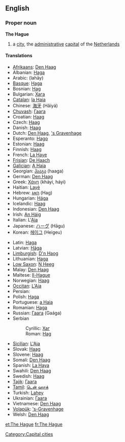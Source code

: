 {{wikipedia}}
==English==

===Proper noun===
'''The Hague'''

# a [[city]], the [[administrative]] [[capital]] of the [[The Netherlands|Netherlands]]

====Translations====
{{trans-top|Dutch city}}
* [[Afrikaans]]: [[Den Haag]]
* Albanian: [[Haga]]
* Arabic: {{Arab|[[لاهاي]]}} (lahāy) {{m}}
* [[Basque]]: [[Haga]]
* Bosnian: [[Hag#Bosnian|Hag]] {{m}}
* Bulgarian: [[Хага]] {{f}}
* [[Catalan]]: [[la Haia]] {{f}}
* Chinese: [[海牙]] (Hǎiyá)
* [[Chuvash]]: [[Гаага]]
* Croatian: [[Haag]] {{m}}
* Czech: [[Haag]] {{m}}
* Danish: [[Haag]]
* Dutch: [[Den Haag]], [['s Gravenhage]]
* Esperanto: [[Hago]]
* Estonian: [[Haag]]
* Finnish: [[Haag]]
* French: [[La Haye]] {{f}}
* [[Frisian]]: [[De Haach]]
* [[Galician]]: [[A Haia]] {{f}}
* Georgian: [[ჰააგა]] (haaga)
* German: [[Den Haag]] {{m}}
* Greek: [[Χάγη]] (kháyi, háyi) {{f}}
* Haitian: [[Layè]]
* Hebrew: [[האג]] (Hag)
* Hungarian: [[Hága]]
* Icelandic: [[Haag]]
* Indonesian: [[Den Haag]]
* Irish: [[An Háig]]
* Italian: L'[[Aia]] {{f}}
* Japanese: [[ハーグ]] (Hāgu)
* Korean: [[헤이그]] (Heigeu)
{{trans-mid}}
* Latin: [[Haga]] {{f}}
* Latvian: [[Hāga]]
* [[Limburgish]]: [[D'n Haog]]
* Lithuanian: [[Haga]]
* [[Low Saxon]]: [[N Heeg]]
* Malay: [[Den Haag]]
* Maltese: [[Il-Hague]] {{m}}
* Norwegian: [[Haag]]
* [[Occitan]]: [[L'Aia]] {{f}}
* Persian: {{fa-Arab|[[لاهه]]}}
* Polish: [[Haga]] {{f}}
* Portuguese: [[a Haia]] {{f}}
* Romanian: [[Haga]]
* Russian: [[Гаага]] (Gaága) {{f}}
* Serbian
*: Cyrillic: [[Хаг#Serbian|Хаг]] {{m}}
*: Roman: [[Hag#Serbian|Hag]] {{m}}
* [[Sicilian]]: [[L'Aia]] {{f}}
* Slovak: [[Haag]] {{m}}
* Slovene: [[Haag]] {{m}}
* Somali: [[Den Haag]]
* Spanish: [[La Haya]] {{f}}
* Swahili: [[Den Haag]]
* Swedish: [[Haag]]
* [[Tajik]]: [[Гаага]]
* [[Tamil]]: [[டென் ஹாக்]]
* Turkish: [[Lahey]]
* Ukrainian: [[Гаага]] {{f}}
* Vietnamese: [[Den Haag]]
* [[Volapük]]: [['s-Gravenhage]]
* Welsh: [[Den Haag]]
{{trans-bottom}}

[[Category:Capital cities]]

[[et:The Hague]]
[[fr:The Hague]]